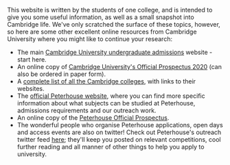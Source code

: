 
This website is written by the students of one college, and is intended to give you some useful information, as well as a small snapshot into Cambridge life. We've only scratched the surface of these topics, however, so here are some other excellent online resources from Cambridge University where you might like to continue your research:  
  

-   The main [Cambridge University undergraduate admissions](http://www.study.cam.ac.uk/undergraduate/?ucam-ref=global-header) website - start here.
-   An online copy of [Cambridge University's Official Prospectus 2020](https://www.undergraduate.study.cam.ac.uk/sites/www.undergraduate.study.cam.ac.uk/files/publications/uoc_prospectus_2020.pdf) (can also be ordered in paper form).
-   A [complete list of all the Cambridge colleges](https://map.cam.ac.uk/colleges), with links to their websites.
-   The [official Peterhouse website](http://www.pet.cam.ac.uk/), where you can find more specific information about what subjects can be studied at Peterhouse, admissions requirements and our outreach work.
-   An online copy of the [Peterhouse Official Prospectus](http://www.pet.cam.ac.uk/sites/default/files/Peterhouse_prospectus.pdf).
-   The wonderful people who organise Peterhouse applications, open days and access events are also on twitter! Check out Peterhouse's outreach twitter feed [here](https://twitter.com/Peterhouse_SLO); they'll keep you posted on relevant competitions, cool further reading and all manner of other things to help you apply to university.